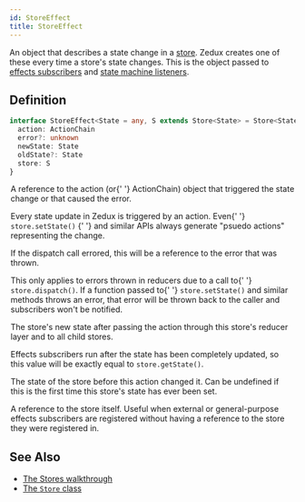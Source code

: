 ```yaml
---
id: StoreEffect
title: StoreEffect
---
```



An object that describes a state change in a [store](../classes/Store). Zedux creates one of these every time a store's state changes. This is the object passed to [effects subscribers](Subscriber#effects) and [state machine listeners](MachineState#onenter).

## Definition

```ts
interface StoreEffect<State = any, S extends Store<State> = Store<State>> {
  action: ActionChain
  error?: unknown
  newState: State
  oldState?: State
  store: S
}
```

<Legend>
  <Item name="action">
    <p>
      A reference to the <Link to="Action">action</Link> (or{' '}
      <Link to="ActionChain">ActionChain</Link>) object that triggered the state
      change or that caused the error.
    </p>
    <p>
      Every state update in Zedux is triggered by an action. Even{' '}
      <Link to="../classes/Store#setstate">
        <code>store.setState()</code>
      </Link>{' '}
      and similar APIs always generate "psuedo actions" representing the change.
    </p>
  </Item>
  <Item name="error">
    <p>
      If the dispatch call errored, this will be a reference to the error that
      was thrown.
    </p>
    <p>
      This only applies to errors thrown in reducers due to a call to{' '}
      <code>store.dispatch()</code>. If a function passed to{' '}
      <code>store.setState()</code> and similar methods throws an error, that
      error will be thrown back to the caller and subscribers won't be notified.
    </p>
  </Item>
  <Item name="newState">
    <p>
      The store's new state after passing the action through this store's
      reducer layer and to all child stores.
    </p>
    <p>
      Effects subscribers run after the state has been completely updated, so
      this value will be exactly equal to <code>store.getState()</code>.
    </p>
  </Item>
  <Item name="oldState">
    <p>
      The state of the store before this action changed it. Can be undefined if
      this is the first time this store's state has ever been set.
    </p>
  </Item>
  <Item name="store">
    <p>
      A reference to the store itself. Useful when external or general-purpose
      effects subscribers are registered without having a reference to the store
      they were registered in.
    </p>
  </Item>
</Legend>

## See Also

- [The Stores walkthrough](../../walkthrough/stores)
- [The `Store` class](../classes/Store)
